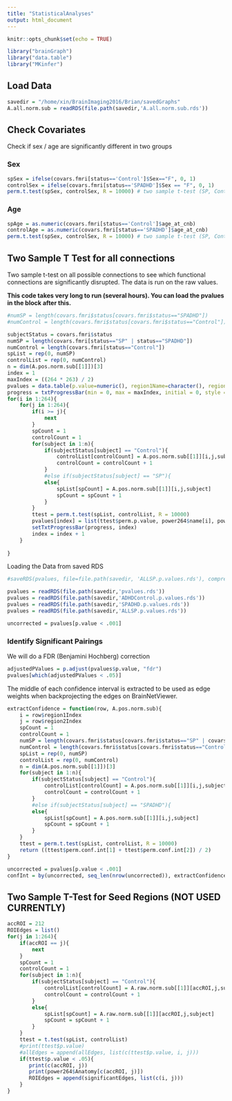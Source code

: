 ```yaml
---
title: "StatisticalAnalyses"
output: html_document
---
```


```r
knitr::opts_chunk$set(echo = TRUE)
```

```r
library("brainGraph")
library("data.table")
library("MKinfer")
```

## Load Data

```r
savedir = "/home/xin/BrainImaging2016/Brian/savedGraphs"
A.all.norm.sub = readRDS(file.path(savedir,'A.all.norm.sub.rds'))
```


## Check Covariates

Check if sex / age are significantly different in two groups

### Sex

```r
spSex = ifelse(covars.fmri[status=='Control']$Sex=="F", 0, 1)
controlSex = ifelse(covars.fmri[status=='SPADHD']$Sex == "F", 0, 1)
perm.t.test(spSex, controlSex, R = 10000) # two sample t-test (SP, Control)
```
### Age

```r
spAge = as.numeric(covars.fmri[status=='Control']$age_at_cnb)
controlAge = as.numeric(covars.fmri[status=='SPADHD']$age_at_cnb)
perm.t.test(spSex, controlSex, R = 10000) # two sample t-test (SP, Control)
```

## Two Sample T Test for all connections

Two sample t-test on all possible connections to see which functional connections are significantly disrupted. The data is run on the raw values.

**This code takes very long to run (several hours). You can load the pvalues in the block after this.**

```r
#numSP = length(covars.fmri$status[covars.fmri$status=="SPADHD"])
#numControl = length(covars.fmri$status[covars.fmri$status=="Control"])

subjectStatus = covars.fmri$status
numSP = length(covars.fmri[status=="SP" | status=="SPADHD"])
numControl = length(covars.fmri[status=="Control"])
spList = rep(0, numSP)
controlList = rep(0, numControl)
n = dim(A.pos.norm.sub[[1]])[3]
index = 1
maxIndex = ((264 * 263) / 2)
pvalues = data.table(p.value=numeric(), region1Name=character(), region2Name=character(), region1Index=numeric(), region2Index=numeric())[1:maxIndex]
progress = txtProgressBar(min = 0, max = maxIndex, initial = 0, style = 3)
for(i in 1:264){
    for(j in 1:264){
        if(i >= j){
            next
        }
        spCount = 1
        controlCount = 1
        for(subject in 1:n){
            if(subjectStatus[subject] == "Control"){
                controlList[controlCount] = A.pos.norm.sub[[1]][i,j,subject]
                controlCount = controlCount + 1
            }
            #else if(subjectStatus[subject] == "SP"){
            else{
                spList[spCount] = A.pos.norm.sub[[1]][i,j,subject]
                spCount = spCount + 1
            }
        }     
        ttest = perm.t.test(spList, controlList, R = 10000)
        pvalues[index] = list(ttest$perm.p.value, power264$name[i], power264$name[j], i, j)
        setTxtProgressBar(progress, index)
        index = index + 1
    }
   
}
```

Loading the Data from saved RDS

```r
#saveRDS(pvalues, file=file.path(savedir, 'ALLSP.p.values.rds'), compress='xz')

pvalues = readRDS(file.path(savedir,'pvalues.rds'))
pvalues = readRDS(file.path(savedir,'ADHDControl.p.values.rds'))
pvalues = readRDS(file.path(savedir,'SPADHD.p.values.rds'))
pvalues = readRDS(file.path(savedir,'ALLSP.p.values.rds'))

uncorrected = pvalues[p.value < .001]
```


### Identify Significant Pairings

We will do a FDR (Benjamini Hochberg) correction

```r
adjustedPValues = p.adjust(pvalues$p.value, "fdr")
pvalues[which(adjustedPValues < .05)]
```


The middle of each confidence interval is extracted to be used as edge weights when backprojecting the edges on BrainNetViewer.

```r
extractConfidence = function(row, A.pos.norm.sub){
    i = row$region1Index
    j = row$region2Index
    spCount = 1
    controlCount = 1
    numSP = length(covars.fmri$status[covars.fmri$status=="SP" | covars.fmri$status=="SPADHD"])
    numControl = length(covars.fmri$status[covars.fmri$status=="Control"])
    spList = rep(0, numSP)
    controlList = rep(0, numControl)
    n = dim(A.pos.norm.sub[[1]])[3]
    for(subject in 1:n){
        if(subjectStatus[subject] == "Control"){
            controlList[controlCount] = A.pos.norm.sub[[1]][i,j,subject]
            controlCount = controlCount + 1
        }
        #else if(subjectStatus[subject] == "SPADHD"){
        else{
            spList[spCount] = A.pos.norm.sub[[1]][i,j,subject]
            spCount = spCount + 1
        }
    }     
    ttest = perm.t.test(spList, controlList, R = 10000)
    return ((ttest$perm.conf.int[1] + ttest$perm.conf.int[2]) / 2)
}
```

```r
uncorrected = pvalues[p.value < .001]
confInt = by(uncorrected, seq_len(nrow(uncorrected)), extractConfidence, A.pos.norm.sub)
```




## Two Sample T-Test for Seed Regions (NOT USED CURRENTLY)

```r
accROI = 212
ROIEdges = list()
for(j in 1:264){
    if(accROI == j){
        next
    }
    spCount = 1
    controlCount = 1
    for(subject in 1:n){
        if(subjectStatus[subject] == "Control"){
            controlList[controlCount] = A.raw.norm.sub[[1]][accROI,j,subject]
            controlCount = controlCount + 1
        }
        else{
            spList[spCount] = A.raw.norm.sub[[1]][accROI,j,subject]
            spCount = spCount + 1
        }
    }     
    ttest = t.test(spList, controlList)
    #print(ttest$p.value)
    #allEdges = append(allEdges, list(c(ttest$p.value, i, j)))
    if(ttest$p.value < .05){
       print(c(accROI, j))
       print(power264$Anatomy[c(accROI, j)])
       ROIEdges = append(significantEdges, list(c(i, j)))
    }
}

```




